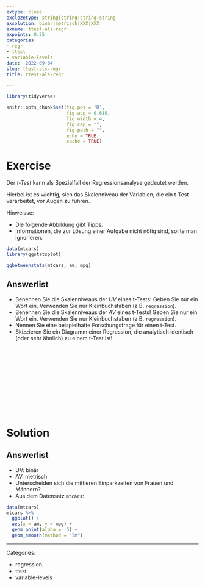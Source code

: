 ```yaml
---
extype: cloze
exclozetype: string|string|string|string
exsolution: binär|metrisch|XXX|XXX
exname: ttest-als-regr
expoints: 0.25
categories:
- regr
- ttest
- variable-levels
date: '2022-09-04'
slug: ttest-als-regr
title: ttest-als-regr

---
```




```r
library(tidyverse)

```


```r
knitr::opts_chunk$set(fig.pos = 'H',
                      fig.asp = 0.618,
                      fig.width = 4,
                      fig.cap = "", 
                      fig.path = "",
                      echo = TRUE,
                      cache = TRUE)
```





# Exercise

Der *t-Test* kann als Spezialfall der Regressionsanalyse gedeutet werden.

Hierbei ist es wichtig, sich das Skalenniveau der Variablen, die ein t-Test verarbeitet, vor Augen zu führen.



  
Hinweisse:

- Die folgende Abbildung gibt Tipps.
- Informationen, die zur Lösung einer Aufgabe nicht nötig sind, sollte man ignorieren.


```r
data(mtcars)
library(ggstatsplot)

ggbetweenstats(mtcars, am, mpg)
```



Answerlist
----------
* Benennen Sie die Skalenniveaus der *UV* eines t-Tests! Geben Sie nur ein Wort ein. Verwenden Sie nur Kleinbuchstaben (z.B. `regression`).
* Benennen Sie die Skalenniveaus der *AV* eines t-Tests! Geben Sie nur ein Wort ein. Verwenden Sie nur Kleinbuchstaben (z.B. `regression`).
* Nennen Sie eine beispielhafte Forschungsfrage für einen t-Test.
* Skizzieren Sie ein Diagramm einer Regression, die analytisch identisch (oder sehr ähnlich) zu einem t-Test ist!


</br>
</br>
</br>
</br>
</br>
</br>
</br>
</br>
</br>
</br>

# Solution

Answerlist
----------
* UV: binär
* AV: metrisch
* Unterscheiden sich die mittleren Einparkzeiten von Frauen und Männern?
* Aus dem Datensatz `mtcars`: 


```r
data(mtcars)
mtcars %>% 
  ggplot() +
  aes(x = am, y = mpg) +
  geom_point(alpha = .5) +
  geom_smooth(method = "lm")
```






---

Categories: 

- regression
- ttest
- variable-levels

